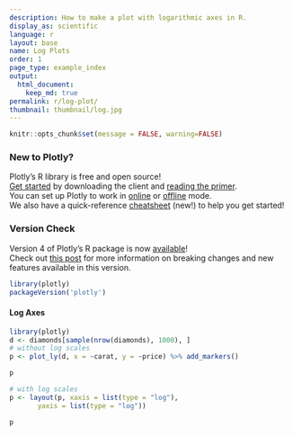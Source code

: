 ```yaml
---
description: How to make a plot with logarithmic axes in R.
display_as: scientific
language: r
layout: base
name: Log Plots
order: 1
page_type: example_index
output:
  html_document:
    keep_md: true
permalink: r/log-plot/
thumbnail: thumbnail/log.jpg
---
```


```r
knitr::opts_chunk$set(message = FALSE, warning=FALSE)
```
### New to Plotly?

Plotly's R library is free and open source!<br>
[Get started](https://plot.ly/r/getting-started/) by downloading the client and [reading the primer](https://plot.ly/r/getting-started/).<br>
You can set up Plotly to work in [online](https://plot.ly/r/getting-started/#hosting-graphs-in-your-online-plotly-account) or [offline](https://plot.ly/r/offline/) mode.<br>
We also have a quick-reference [cheatsheet](https://images.plot.ly/plotly-documentation/images/r_cheat_sheet.pdf) (new!) to help you get started!

### Version Check

Version 4 of Plotly's R package is now [available](https://plot.ly/r/getting-started/#installation)!<br>
Check out [this post](http://moderndata.plot.ly/upgrading-to-plotly-4-0-and-above/) for more information on breaking changes and new features available in this version.
```r
library(plotly)
packageVersion('plotly')
```

#### Log Axes

```r
library(plotly)
d <- diamonds[sample(nrow(diamonds), 1000), ]
# without log scales
p <- plot_ly(d, x = ~carat, y = ~price) %>% add_markers()

p
```

```r
# with log scales
p <- layout(p, xaxis = list(type = "log"),
       yaxis = list(type = "log"))

p
```